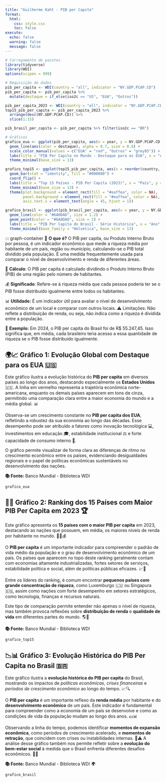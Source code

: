 ---
title: "Guilherme Kaht - PIB per Capita"
format:
  html:
    css: style.css
    toc: false
execute:
  echo: false
  warning: false
  message: false
---

::: divider
:::

```{r}
# Carregamento de pacotes
library(tidyverse)
library(WDI)
options(scipen = 999)

# Requisição de dados
pib_per_capita <- WDI(country = "all", indicator = "NY.GDP.PCAP.CD")
pib_per_capita <- pib_per_capita %>%
  mutate(destaque = if_else(iso2c == "US", "EUA", "Outros"))

pib_per_capita_2023 <- WDI(country = "all", indicator = "NY.GDP.PCAP.CD", start = 2023, end = 2023)
top15_pib_per_capita <- pib_per_capita_2023 %>%
  arrange(desc(NY.GDP.PCAP.CD)) %>%
  slice(1:15)

pib_brasil_per_capita <- pib_per_capita %>% filter(iso2c == "BR")

# Gráficos
grafico_eua <- ggplot(pib_per_capita, aes(x = year, y = NY.GDP.PCAP.CD, group = country)) +
  geom_line(aes(color = destaque), alpha = 0.7, size = 0.8) +
  scale_color_manual(values = c("EUA" = "red", "Outros" = "grey85")) +
  labs(title = "PIB Per Capita no Mundo - Destaque para os EUA", x = "Ano", y = "PIB Per Capita (USD)", color = "País") +
  theme_minimal(base_size = 13)

grafico_top15 <- ggplot(top15_pib_per_capita, aes(x = reorder(country, NY.GDP.PCAP.CD), y = NY.GDP.PCAP.CD)) +
  geom_bar(stat = "identity", fill = "#000080") +
  coord_flip() +
  labs(title = "Top 15 Países - PIB Per Capita (2023)", x = "País", y = "PIB Per Capita (USD)") +
  theme_minimal(base_size = 13) +
  theme(plot.background = element_rect(fill = "#eaffea", color = NA),
        panel.background = element_rect(fill = "#eaffea", color = NA),
        axis.text.x = element_text(angle = 45, hjust = 1))

grafico_brasil <- ggplot(pib_brasil_per_capita, aes(x = year, y = NY.GDP.PCAP.CD)) +
  geom_line(color = "#6A0DAD", size = 1.2) +
  geom_point(color = "#6A0DAD", size = 2) +
  labs(title = "PIB Per Capita do Brasil - Série Histórica", x = "Ano", y = "PIB Per Capita (USD)") +
  theme_minimal(base_family = "Helvetica", base_size = 13)
```

::: graph-container
🔎 **O que é?** O PIB per capita, ou Produto Interno Bruto por pessoa, é um indicador econômico que mede a riqueza média por habitante de um país, região ou município, calculando-se o PIB total dividido pela população. É uma medida frequentemente usada para comparar o nível de desenvolvimento e renda de diferentes áreas.

🧮 **Cálculo**: O PIB per capita é calculado dividindo o Produto Interno Bruto (PIB) de uma região pelo número de habitantes.

💰 **Significado**: Refere-se à riqueza média que cada pessoa poderia ter se o PIB fosse distribuído igualmente entre todos os habitantes.

📊 **Utilidade:** É um indicador útil para avaliar o nível de desenvolvimento econômico de um local e comparar com outros locais.
⚠️ Limitações: Não reflete a distribuição de renda, ou seja, não indica como a riqueza é dividida entre a população.

📌 **Exemplo:** Em 2024, o PIB per capita do Brasil foi de R$ 55.247,45. Isso significa que, em média, cada brasileiro teria acesso a essa quantidade de riqueza se o PIB fosse distribuído igualmente.  

::: divider

<h2>🌍📈 Gráfico 1: Evolução Global com Destaque para os EUA 🇺🇸</h2>

<p>Este gráfico ilustra a evolução histórica do <strong>PIB per capita</strong> em diversos países ao longo dos anos, destacando especialmente os <strong>Estados Unidos</strong> 🇺🇸. A linha em vermelho representa a trajetória econômica norte-americana, enquanto os demais países aparecem em tons de cinza, permitindo uma comparação clara entre a maior economia do mundo e a média global. 📊</p>

<p>Observa-se um crescimento constante no <strong>PIB per capita dos EUA</strong>, refletindo a robustez da sua economia ao longo das décadas. Esse desempenho pode ser atribuído a fatores como inovação tecnológica 💻, investimentos em educação 🎓, estabilidade institucional ⚖️ e forte capacidade de consumo interno 🛒.</p>

<p>O gráfico permite visualizar de forma clara as diferenças de ritmo no crescimento econômico entre os países, evidenciando desigualdades regionais e o papel de políticas econômicas sustentáveis no desenvolvimento das nações.</p>

<p><strong>📚 Fonte:</strong> Banco Mundial - Biblioteca WDI</p>


```{r}
grafico_eua
```

<h2>💸🌐 Gráfico 2: Ranking dos 15 Países com Maior PIB Per Capita em 2023 🏆</h2>

<p>Este gráfico apresenta os <strong>15 países com o maior PIB per capita</strong> em 2023, destacando as nações que possuem, em média, os maiores níveis de renda por habitante no mundo. 🧑‍💼💰</p>

<p>O <strong>PIB per capita</strong> é um importante indicador para compreender o padrão de vida médio da população e o grau de desenvolvimento econômico de um país. Os países que aparecem no topo deste ranking geralmente contam com economias altamente industrializadas, fortes setores de serviços, estabilidade política e social, além de políticas públicas eficazes. 📈🏦</p>

<p>Entre os líderes do ranking, é comum encontrar <strong>pequenos países com grande concentração de riqueza</strong>, como Luxemburgo 🇱🇺 ou Singapura 🇸🇬, assim como nações com forte desempenho em setores estratégicos, como tecnologia, finanças e recursos naturais.</p>

<p>Este tipo de comparação permite entender não apenas o nível de riqueza, mas também provoca reflexões sobre <strong>distribuição de renda</strong> e <strong>qualidade de vida</strong> em diferentes partes do mundo. 🌎🤔</p>

<p><strong>📚 Fonte:</strong> Banco Mundial - Biblioteca WDI</p>


```{r}
grafico_top15
```

<h2>📉📊 Gráfico 3: Evolução Histórica do PIB Per Capita no Brasil 🇧🇷</h2> <p>Este gráfico ilustra a <strong>evolução histórica do PIB per capita</strong> do Brasil, mostrando os impactos de <em>políticas econômicas</em>, <em>crises financeiras</em> e <em>períodos de crescimento econômico</em> ao longo do tempo. 📈🔍</p> <p>O <strong>PIB per capita</strong> é um importante reflexo da <strong>renda média</strong> por habitante e do <strong>desenvolvimento econômico</strong> de um país. Este indicador é fundamental para compreender como a economia de um país se desenvolve e como as condições de vida da população mudam ao longo dos anos. 💵📊</p> <p>Observando a linha do tempo, podemos identificar <strong>momentos de expansão econômica</strong>, como períodos de crescimento acelerado, e <strong>momentos de retração</strong>, que coincidem com crises ou instabilidades internas. 💼⚠️ A análise desse gráfico também nos permite refletir sobre a <strong>evolução do bem-estar social</strong> à medida que o Brasil enfrenta diferentes desafios econômicos. 🌱💡</p> <p><strong>📚 Fonte:</strong> Banco Mundial - Biblioteca WDI 🌍</p>

```{r}
grafico_brasil
```

</div>
:::

